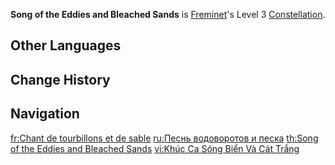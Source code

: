 {{Constellation Infobox
|image         = Constellation Song of the Eddies and Bleached Sands.png
|character     = Freminet
|level         = 3
|description   = Increases the Level of [[Flowing Eddies|Normal Attack: Flowing Eddies]] by 3.<br>Maximum upgrade level is 15.
|scale_att1    = 
|utility1      = Talent Level Increase
|utility2      = Normal Attack Level Increase
}}
'''Song of the Eddies and Bleached Sands''' is [[Freminet]]'s Level 3 [[Constellation]].

==Other Languages==
{{Other Languages
|en      = Song of the Eddies and Bleached Sands
|zhs     = 洑流与白砂之歌
|zhs_rm  = Fúliú yǔ Báishā zhī Gē
|zht     = 洑流與白砂之歌
|zht_rm  = Fúliú yǔ Báishā zhī Gē
|zh_tl   = Song of Eddies and White Sand 
|ja      = 潜流と白い砂の歌
|ja_rm   = Senryuu to Shiroi Suna no Uta
|ja_tl   = Song of Undercurrents and White Sand
|ko      = 소용돌이와 모래의 노래
|ko_rm   = 
|ko_tl   = 
|es      = Melodía del torbellino y la arena
|es_tl   = Melody of the Whirlpool and the Sand
|fr      = Chant de tourbillons et de sable
|fr_tl   = Song of Eddies and Sand
|ru      = Песнь водоворотов и песка
|ru_tl   = Song of the Whirlpools and Sand
|th      = Song of the Eddies and Bleached Sands
|vi      = Khúc Ca Sóng Biển Và Cát Trắng
|vi_tl   = Song of Sea Waves and White Sand
|de      = Ein Lied von Strömung und weißem Sand
|de_tl   = A Song of Stream and White Sand
|id      = Song of the Eddies and Bleached Sands
|pt      = Canções das Areias Brancas
|pt_tl   = 
|tr      = Girdapların ve Beyaz Kumların Şarkısı
|tr_tl   = The Eddies' and White Sands' Song
|it      = Canzone di gorghi e bianca sabbia
|it_tl   = Song of Whirpools and White Sand
}}

==Change History==
{{Change History|4.0}}

==Navigation==
{{Talent Navbox|Freminet}}

[[fr:Chant de tourbillons et de sable]]
[[ru:Песнь водоворотов и песка]]
[[th:Song of the Eddies and Bleached Sands]]
[[vi:Khúc Ca Sóng Biển Và Cát Trắng]]